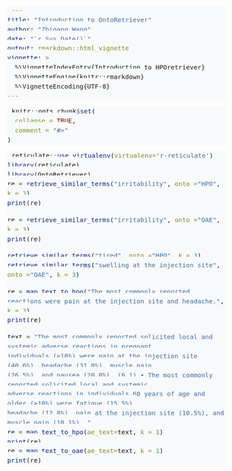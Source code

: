 ```yaml
---
title: "Introduction to OntoRetriever"
author: "Zhigang Wang"
date: "`r Sys.Date()`"
output: rmarkdown::html_vignette
vignette: >
  %\VignetteIndexEntry{Introduction to HPOretriever}
  %\VignetteEngine{knitr::rmarkdown}
  %\VignetteEncoding{UTF-8}
---
```


<style type="text/css">
pre > code.sourceCode {
  white-space: pre-wrap; /* Wraps code */
  word-wrap: break-word; /* Allows long words to break */
  position: relative;
  overflow: auto; /* Adds scrollbars if content overflows */
  font-size: 1.02em; /* Increases the font size */
  background-color: #f8f9fa; /* Sets a lighter background color */
  padding: 10px; /* Adds padding for better readability */
  border-radius: 4px; /* Adds rounded corners to the code block */
}

pre > code.sourceCode > span {
  line-height: 1.5; /* Increases line height for better readability */
  color: inherit; /* Ensures text color is inherited */
  text-decoration: inherit; /* Ensures text decoration is inherited */
}

pre > code.sourceCode > span:empty {
  height: 1.2em;
}

.sourceCode {
  overflow: visible;
}

div.sourceCode {
  margin: 1em 0;
}

pre.sourceCode {
  margin: 0;
  white-space: pre-wrap; /* Ensures code wraps within the box */
  background-color: #f8f9fa; /* Applies a lighter background to pre */
  font-size: 1.02em; /* Matches the font size increase */
}

@media screen {
  div.sourceCode {
    overflow: auto; /* Adds scrollbars for better visibility */
  }
}
</style>

```r
knitr::opts_chunk$set(
  collapse = TRUE,
  comment = "#>"
)
```

```r
reticulate::use_virtualenv(virtualenv='r-reticulate')
library(reticulate)
library(OntoRetriever)
re = retrieve_similar_terms("irritability", onto ="HPO", k = 3)
print(re)

re = retrieve_similar_terms("irritability", onto ="OAE", k = 3)
print(re)

retrieve_similar_terms("tired", onto ="HPO", k = 3)
retrieve_similar_terms("swelling at the injection site", onto ="OAE", k = 3)

re = map_text_to_hpo("The most commonly reported reactions were pain at the injection site and headache.", k = 3)
print(re)

text = "The most commonly reported solicited local and systemic adverse reactions in pregnant
individuals (≥10%) were pain at the injection site (40.6%), headache (31.0%), muscle pain
(26.5%), and nausea (20.0%). (6.1) • The most commonly reported solicited local and systemic
adverse reactions in individuals 60 years of age and older (≥10%) were fatigue (15.5%),
headache (12.8%), pain at the injection site (10.5%), and muscle pain (10.1%). "
re = map_text_to_hpo(ae_text=text, k = 1)
print(re)
re = map_text_to_oae(ae_text=text, k = 1)
print(re)
```

